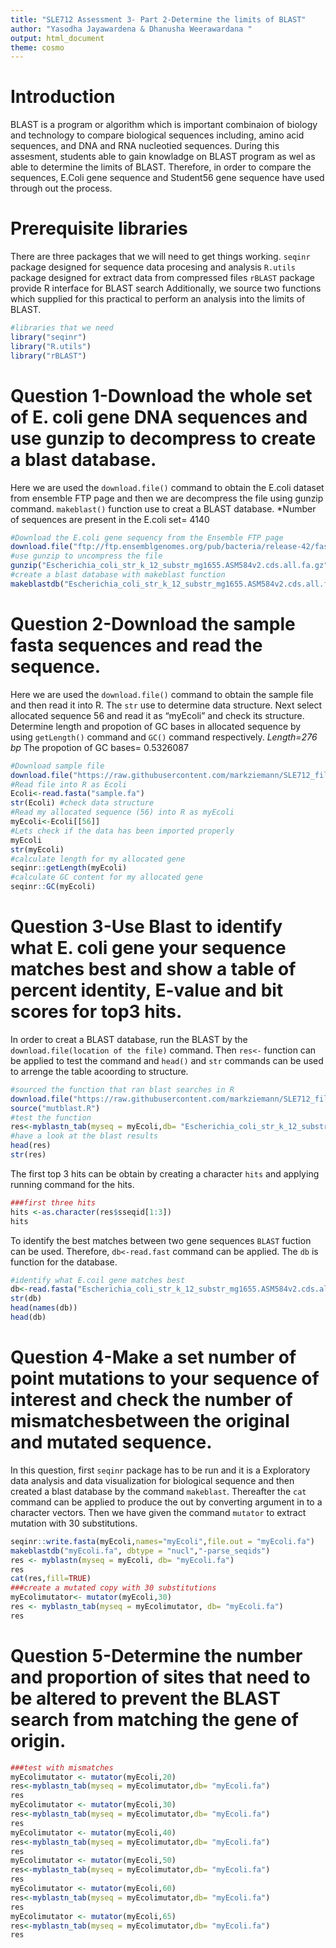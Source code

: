 ```yaml
---
title: "SLE712 Assessment 3- Part 2-Determine the limits of BLAST"
author: "Yasodha Jayawardena & Dhanusha Weerawardana "
output: html_document
theme: cosmo 
---
```


# Introduction
BLAST is a program or algorithm which is important combinaion of biology and technology to compare biological sequences including, amino acid sequences, and DNA and RNA nucleotied sequences. During this assesment, students able to gain knowladge on BLAST program as wel as able to determine the limits of BLAST. Therefore, in order to compare the sequences, E.Coli gene sequence and Student56 gene sequence have used through out the process. 


# Prerequisite libraries
There are three packages that we will need to get things working. 
`seqinr` package designed for sequence data procesing and analysis
`R.utils` package designed for extract data from compressed files
`rBLAST` package provide R interface for BLAST search
Additionally, we source two functions which supplied for this practical to perform an analysis into the limits of BLAST.

```r
#libraries that we need
library("seqinr")
library("R.utils")
library("rBLAST")
```

# Question 1-Download the whole set of E. coli gene DNA sequences and use gunzip to decompress to create a blast database.

Here we are used the `download.file()` command to obtain the E.coli dataset from ensemble FTP page and then we are decompress the file using gunzip command. `makeblast()` function use to creat a BLAST database.
*Number of sequences are present in the E.coli set= 4140

```r
#Download the E.coli gene sequency from the Ensemble FTP page
download.file("ftp://ftp.ensemblgenomes.org/pub/bacteria/release-42/fasta/bacteria_0_collection/escherichia_coli_str_k_12_substr_mg1655/cds/Escherichia_coli_str_k_12_substr_mg1655.ASM584v2.cds.all.fa.gz", destfile = "Escherichia_coli_str_k_12_substr_mg1655.ASM584v2.cds.all.fa.gz")
#use gunzip to uncompress the file
gunzip("Escherichia_coli_str_k_12_substr_mg1655.ASM584v2.cds.all.fa.gz",overwrite=TRUE)
#create a blast database with makeblast function
makeblastdb("Escherichia_coli_str_k_12_substr_mg1655.ASM584v2.cds.all.fa",dbtype = "nucl","-parse_seqids")
```
# Question 2-Download the sample fasta sequences and read the sequence.

Here we are used the `download.file()` command to obtain the sample file and then read it into R. The `str` use to determine data structure. Next select allocated sequence 56 and read it as "myEcoli" and check its structure. 
Determine length and propotion of GC bases in allocated sequence by using `getLength()` command and `GC()` command respectively.
*Length=276 bp
*The propotion of GC bases= 0.5326087

```r
#Download sample file
download.file("https://raw.githubusercontent.com/markziemann/SLE712_files/master/bioinfo_asst3_part2_files/sample.fa", destfile = "sample.fa")
#Read file into R as Ecoli
Ecoli<-read.fasta("sample.fa")
str(Ecoli) #check data structure
#Read my allocated sequence (56) into R as myEcoli
myEcoli<-Ecoli[[56]]
#Lets check if the data has been imported properly
myEcoli
str(myEcoli)
#calculate length for my allocated gene
seqinr::getLength(myEcoli)
#calculate GC content for my allocated gene
seqinr::GC(myEcoli)
```
# Question 3-Use Blast to identify what E. coli gene your sequence matches best and show a table of percent identity, E-value and bit scores for top3 hits.

In order to creat a BLAST database, run the BLAST by the `download.file(location of the file)` command. Then `res<-` function can be applied to test the command and `head()` and `str` commands can be used to arrenge the table acoording to structure. 

```r
#sourced the function that ran blast searches in R
download.file("https://raw.githubusercontent.com/markziemann/SLE712_files/master/bioinfo_asst3_part2_files/mutblast_functions.R",destfile = "mutblast.R")
source("mutblast.R")
#test the function
res<-myblastn_tab(myseq = myEcoli,db= "Escherichia_coli_str_k_12_substr_mg1655.ASM584v2.cds.all.fa")
#have a look at the blast results
head(res)
str(res)
```

The first top 3 hits can be obtain by creating a character `hits` and applying running command for the hits.

```r
###first three hits
hits <-as.character(res$sseqid[1:3])
hits 
```

To identify the best matches between two gene sequences `BLAST` fuction can be used. Therefore, `db<-read.fast` command can be applied. The `db` is function for the database.

```r
#identify what E.coil gene matches best
db<-read.fasta("Escherichia_coli_str_k_12_substr_mg1655.ASM584v2.cds.all.fa")
str(db)
head(names(db))
head(db)
```

# Question 4-Make a set number of point mutations to your sequence of interest and check the number of mismatchesbetween the original and mutated sequence.

In this question, first `seqinr` package has to be run and it is a Exploratory data analysis and data visualization for biological sequence and then created a blast database by the command `makeblast`.
Thereafter the `cat` command can be applied to produce the out by converting argument in to a character vectors.
Then we have given the command `mutator` to extract mutation with 30 substitutions.
```r
seqinr::write.fasta(myEcoli,names="myEcoli",file.out = "myEcoli.fa")
makeblastdb("myEcoli.fa", dbtype = "nucl","-parse_seqids")
res <- myblastn(myseq = myEcoli, db= "myEcoli.fa")
res
cat(res,fill=TRUE)
###create a mutated copy with 30 substitutions
myEcolimutator<- mutator(myEcoli,30)
res <- myblastn_tab(myseq = myEcolimutator, db= "myEcoli.fa")
res
```

# Question 5-Determine the number and proportion of sites that need to be altered to prevent the BLAST search from matching the gene of origin.

```r
###test with mismatches
myEcolimutator <- mutator(myEcoli,20)
res<-myblastn_tab(myseq = myEcolimutator,db= "myEcoli.fa")
res
myEcolimutator <- mutator(myEcoli,30)
res<-myblastn_tab(myseq = myEcolimutator,db= "myEcoli.fa")
res
myEcolimutator <- mutator(myEcoli,40)
res<-myblastn_tab(myseq = myEcolimutator,db= "myEcoli.fa")
res
myEcolimutator <- mutator(myEcoli,50)
res<-myblastn_tab(myseq = myEcolimutator,db= "myEcoli.fa")
res
myEcolimutator <- mutator(myEcoli,60)
res<-myblastn_tab(myseq = myEcolimutator,db= "myEcoli.fa")
res
myEcolimutator <- mutator(myEcoli,65)
res<-myblastn_tab(myseq = myEcolimutator,db= "myEcoli.fa")
res
```

